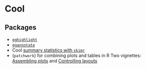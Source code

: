 # Cool


## Packages

* [`gghighlight`](https://yutannihilation.github.io/gghighlight/articles/gghighlight.html)
* [`ggannotate`](https://github.com/MattCowgill/ggannotate)
* Cool [summary statistics with `skimr`](https://github.com/ropensci/skimr)
* (`patchwork`) for combining plots and tables in R
Two vignettes: [Assembling plots](https://patchwork.data-imaginist.com/articles/assembly.html) and [Controlling layouts](https://patchwork.data-imaginist.com/articles/layout.html)
